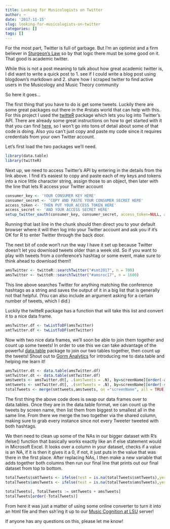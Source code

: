 ```yaml
---
title: Looking for Musicologists on Twitter
author: ~
date: '2017-11-15'
slug: looking-for-musicologists-on-twitter
categories: []
tags: []
---
```



For the most part, Twitter is full of garbage.
But I'm an optimist and a firm believer in [Sturgeon's Law](https://en.wikipedia.org/wiki/Sturgeon%27s_law) so by that logic there must be some good on it.
That good is academic twitter.

While this is not a post meaning to talk about how great academic twitter is, I did want to write a quick post to 
1. see if I could write a blog post using blogdown's markdown and
2. share how I scraped twitter to find active users in the Musicology and Music Theory community

So here it goes...

The first thing that you have to do is get some tweets.
Luckily there are some great packages out there in the #rstats world that can help with this.
For this project I used the [twitteR](https://cran.r-project.org/web/packages/twitteR/twitteR.pdf) package which lets you log into Twitter's API.
There are already some great instructions on how to get started with it that you can find [here](https://davetang.org/muse/2013/04/06/using-the-r_twitter-package/), so I won't go into tons of detail about some of that code is doing.
Also you can't just copy and paste my code since it requires credentials from your own Twitter account.

Let's first load the two packages we'll need.
```r
library(data.table)
library(twitteR)
```

Next up, we need to access Twitter's API by entering in the details from the link above.
I find it's easiest to copy and paste each of my keys and tokens into a nice little character string, assign those to an object, then later with the line that lets R access your Twitter account

```r
consumer_key <- 'YOUR CONSUMER KEY HERE'
consumer_secret <- 'COPY AND PASTE YOUR CONSUMER SECRET HERE'
access_token <- 'THEN PUT YOUR ACCESS TOKEN HERE'
access_secret <- 'AND YOUR ACCESS SECRET HERE'
setup_twitter_oauth(consumer_key, consumer_secret, access_token=NULL, access_secret=NULL)
```

Running that last line in the chunk should then direct you to your default browser where it will then log into your Twitter account and ask you if it's OK for R to enter Twitter through the back door.

The next bit of code won't run the way I have it set up because Twitter doesn't let you download tweets older than a week old.
So if you want to play with tweets from a conference's hashtag or some event, make sure to think ahead to download them!!

```r
amsTwitter <- twitteR::searchTwitter("#smt2017", n = 700)
amsTwitter <- twitteR::searchTwitter("#amsroc17", n = 1600)
```

This line above searches Twitter for anything matching the conference hashtags as a string and saves the output of it in a big list that is generally not that helpful.
(You can also include an argument asking for a certain number of tweets, which I did.)

Luckily the twitteR package has a function that will take this list and convert it to a nice data frame.

```r
amsTwitter.df <- twListToDF(amsTwitter)
smtTwitter.df <- twListToDF(smtTwitter)
```

Now with two nice data frames, we'll soon be able to join them together and count up some tweets!
In order to use this we can take advantage of the powerful 
[data.table](https://cran.r-project.org/web/packages/data.table/vignettes/datatable-intro.html) package to join our two tables together, then count up the tweets!
Shout out to [Gorm Analytics](https://gormanalysis.com/) for introducing me to data.table and helping me learn it! 

```r
amsTwitter.dt <- data.table(amsTwitter.df)
smtTwitter.dt <- data.table(smtTwitter.df)
amstweets <- amsTwitter.dt[, .(amsTweets = .N), by=screenName][order(-amsTweets)]
smttweets <- smtTwitter.dt[, .(smtTweets = .N), by=screenName][order(-smtTweets)]
totalTweets <- merge(smttweets,amstweets, on ="screenName", all = TRUE)
```

The first thing the above code does is swap our data frames over to data.tables.
Once they are in the data.table format, we can count up the tweets by screen name, then list them from biggest to smallest all in the same line.
From there we merge the two together via the shared column, making sure to grab every instance since not every Tweeter tweeted with both hashtags.

We then need to clean up some of the NAs in our bigger dataset with R's ifelse() function that basically works exactly like an if else statement would in Microsoft Excel.
It looks over a column in your dataset, checks if a value is an NA, if it is then it gives it a 0, if not, it just puts in the value that was there in the first place.
After replacing NAs, I then make a new variable that adds together both columns then run our final line that prints out our final dataset from top to bottom.

```r
totalTweets$smtTweets <- ifelse(test = is.na(totalTweets$smtTweets),yes = 0,no = totalTweets$smtTweets) 
totalTweets$amsTweets <- ifelse(test = is.na(totalTweets$amsTweets),yes = 0,no = totalTweets$amsTweets) 

totalTweets[, TotalTweets := smtTweets + amsTweets]
totalTweets[order(-TotalTweets)]

```

From here it was just a matter of using some online converter to turn it into an html file and then ssh'ing it up to our [Music Cognition at LSU](musiccog.lsu.edu/) server!

If anyone has any questions on this, please let me know! 
